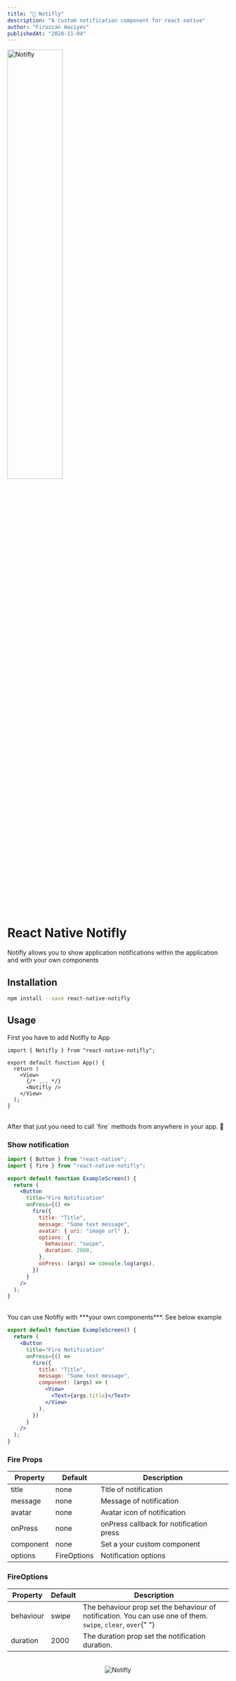 ```yaml
---
title: "🚀 Notifly"
description: "A custom notification component for react native"
author: "Firuzcan Haciyev"
publishedAt: "2020-11-04"
---
```


<img
  src="https://i.imgur.com/L2pxZlUl.png"
  alt="Notifly"
  width="50%"
  className="w-[50%] min-w-[240px] max-w-full mx-auto block border-0 rounded-lg mb-12"
/>

<h1 className="text-center">React Native Notifly</h1>

<div className="text-center text-lg">
  Notifly allows you to show application notifications within the application
  and with your own components
</div>

## Installation

```bash
npm install --save react-native-notifly
```

## Usage

First you have to add Notifly to App

```jsx:App.tsx
import { Notifly } from "react-native-notifly";

export default function App() {
  return (
    <View>
      {/* ... */}
      <Notifly />
    </View>
  );
}
```

<br />
After that just you need to call `fire` methods from anywhere in your app. 🎉

### Show notification

```jsx
import { Button } from "react-native";
import { fire } from "react-native-notifly";

export default function ExampleScreen() {
  return (
    <Button
      title="Fire Notification"
      onPress={() =>
        fire({
          title: "Title",
          message: "Some text message",
          avatar: { uri: "image url" },
          options: {
            behaviour: "swipe",
            duration: 2000,
          },
          onPress: (args) => console.log(args),
        })
      }
    />
  );
}
```

<br />
You can use Notifly with ***your own components***. See below example

```jsx
export default function ExampleScreen() {
  return (
    <Button
      title="Fire Notification"
      onPress={() =>
        fire({
          title: "Title",
          message: "Some text message",
          component: (args) => (
            <View>
              <Text>{args.title}</Text>
            </View>
          ),
        })
      }
    />
  );
}
```

### Fire Props

<table className="w-full">
  <thead>
    <tr>
      <th>Property</th>
      <th>Default</th>
      <th>Description</th>
    </tr>
  </thead>
  <tbody>
    <tr>
      <td>title</td>
      <td>none</td>
      <td>Title of notification</td>
    </tr>
    <tr>
      <td>message</td>
      <td>none</td>
      <td>Message of notification</td>
    </tr>
    <tr>
      <td>avatar</td>
      <td>none</td>
      <td>Avatar icon of notification</td>
    </tr>
    <tr>
      <td>onPress</td>
      <td>none</td>
      <td>onPress callback for notification press</td>
    </tr>
    <tr>
      <td>component</td>
      <td>none</td>
      <td>Set a your custom component</td>
    </tr>
    <tr>
      <td>options</td>
      <td>FireOptions</td>
      <td>Notification options</td>
    </tr>
  </tbody>
</table>

### FireOptions

<table className="w-full">
  <thead>
    <tr>
      <th>Property</th>
      <th>Default</th>
      <th>Description</th>
    </tr>
  </thead>
  <tbody>
    <tr>
      <td>behaviour</td>
      <td>swipe</td>
      <td>
        The behaviour prop set the behaviour of notification. You can use one of
        them. <code>swipe</code>, <code>clear</code>, <code>over</code>{" "}
      </td>
    </tr>
    <tr>
      <td>duration</td>
      <td>2000</td>
      <td>The duration prop set the notification duration.</td>
    </tr>
  </tbody>
</table>
<br />
<div align="center">
  <img
    src="https://media2.giphy.com/media/C8lfq0sR0Vk2BERd98/giphy.gif"
    alt="Notifly"
    className="w-[400px] mx-auto block"
  />
</div>

